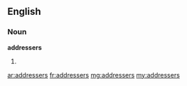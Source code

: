 ==English==
===Noun===
'''addressers'''
#{{plural of|[[addresser]]}}

[[ar:addressers]]
[[fr:addressers]]
[[mg:addressers]]
[[my:addressers]]